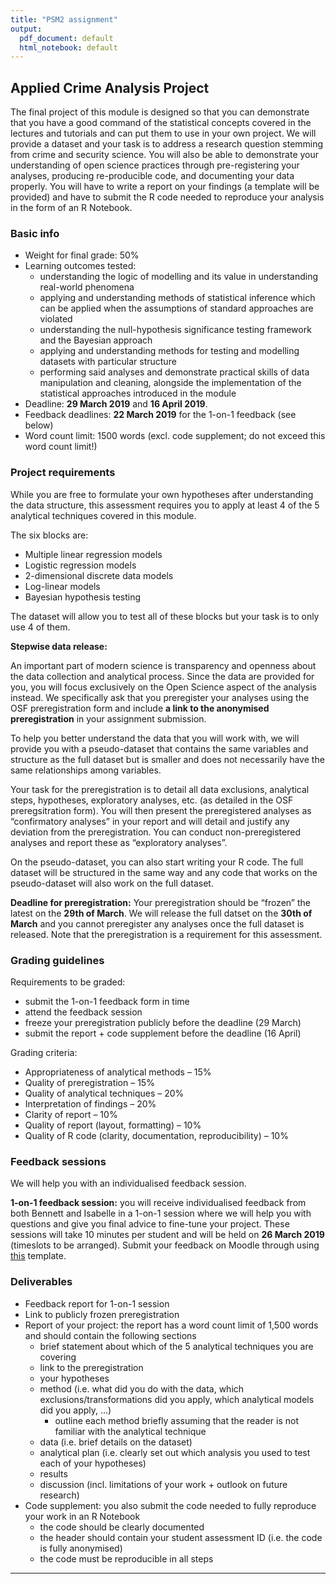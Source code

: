 ```yaml
---
title: "PSM2 assignment"
output:
  pdf_document: default
  html_notebook: default
---
```


## Applied Crime Analysis Project

The final project of this module is designed so that you can demonstrate that you have a good command of the statistical concepts covered in the lectures and tutorials and can put them to use in your own project. We will provide a dataset and your task is to address a research question stemming from crime and security science. You will also be able to demonstrate your understanding of open science practices through pre-registering your analyses, producing re-producible code, and documenting your data properly. You will have to write a report on your findings (a template will be provided) and have to submit the R code needed to reproduce your analysis in the form of an R Notebook.

### Basic info

- Weight for final grade: 50%
- Learning outcomes tested:
    - understanding the logic of modelling and its value in understanding real-world phenomena
    - applying and understanding methods of statistical inference which can be applied when the assumptions of standard approaches are violated
    - understanding the null-hypothesis significance testing framework and the Bayesian approach
    - applying and understanding methods for testing and modelling datasets with particular structure
    - performing said analyses and demonstrate practical skills of data manipulation and cleaning, alongside the implementation of the statistical approaches introduced in the module
- Deadline: **29 March 2019** and **16 April 2019**.
- Feedback deadlines: **22 March 2019** for the 1-on-1 feedback (see below)
- Word count limit: 1500 words (excl. code supplement; do not exceed this word count limit!)

### Project requirements

While you are free to formulate your own hypotheses after understanding the data structure, this assessment requires you to apply at least 4 of the 5 analytical techniques covered in this module.

The six blocks are:

- Multiple linear regression models
- Logistic regression models
- 2-dimensional discrete data models
- Log-linear models
- Bayesian hypothesis testing

The dataset will allow you to test all of these blocks but your task is to only use 4 of them.

**Stepwise data release:**

An important part of modern science is transparency and openness about the data collection and analytical process. Since the data are provided for you, you will focus exclusively on the Open Science aspect of the analysis instead. We specifically ask that you preregister your analyses using the OSF preregistration form and include **a link to the anonymised preregistration** in your assignment submission.

To help you better understand the data that you will work with, we will provide you with a pseudo-dataset that contains the same variables and structure as the full dataset but is smaller and does not necessarily have the same relationships among variables.

Your task for the preregistration is to detail all data exclusions, analytical steps, hypotheses, exploratory analyses, etc. (as detailed in the OSF preregsitration form). You will then present the preregistered analyses as "confirmatory analyses" in your report and will detail and justify any deviation from the preregistration. You can conduct non-preregistered analyses and report these as "exploratory analyses".

On the pseudo-dataset, you can also start writing your R code. The full dataset will be structured in the same way and any code that works on the pseudo-dataset will also work on the full dataset.

**Deadline for preregistration:** Your preregistration should be "frozen" the latest on the **29th of March**. We will release the full datset on the **30th of March** and you cannot preregister any analyses once the full dataset is released. Note that the preregistration is a requirement for this assessment.


### Grading guidelines

Requirements to be graded:

- submit the 1-on-1 feedback form in time
- attend the feedback session
- freeze your preregistration publicly before the deadline (29 March)
- submit the report + code supplement before the deadline (16 April)

Grading criteria:

- Appropriateness of analytical methods -- 15%
- Quality of preregistration -- 15%
- Quality of analytical techniques -- 20%
- Interpretation of findings -- 20%
- Clarity of report -- 10%
- Quality of report (layout, formatting) -- 10%
- Quality of R code (clarity, documentation, reproducibility) -- 10%


### Feedback sessions

We will help you with an individualised feedback session.

**1-on-1 feedback session:** you will receive individualised feedback from both Bennett and Isabelle in a 1-on-1 session where we will help you with questions and give you final advice to fine-tune your project. These sessions will take 10 minutes per student and will be held on **26 March 2019** (timeslots to be arranged). Submit your feedback on Moodle through using [this]() template.


### Deliverables

- Feedback report for 1-on-1 session
- Link to publicly frozen preregistration
- Report of your project: the report has a word count limit of 1,500 words and should contain the following sections
    - brief statement about which of the 5 analytical techniques you are covering
    - link to the preregistration
    - your hypotheses
    - method (i.e. what did you do with the data, which exclusions/transformations did you apply, which analytical models did you apply, ...)
        - outline each method briefly assuming that the reader is not familiar with the analytical technique
    - data (i.e. brief details on the dataset)
    - analytical plan (i.e. clearly set out which analysis you used to test each of your hypotheses)
    - results
    - discussion (incl. limitations of your work + outlook on future research)
- Code supplement: you also submit the code needed to fully reproduce your work in an R Notebook
    - the code should be clearly documented
    - the header should contain your student assessment ID (i.e. the code is fully anonymised)
    - the code must be reproducible in all steps

---